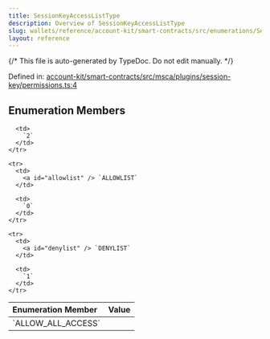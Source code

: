 ```yaml
---
title: SessionKeyAccessListType
description: Overview of SessionKeyAccessListType
slug: wallets/reference/account-kit/smart-contracts/src/enumerations/SessionKeyAccessListType
layout: reference
---
```


{/* This file is auto-generated by TypeDoc. Do not edit manually. */}

Defined in: [account-kit/smart-contracts/src/msca/plugins/session-key/permissions.ts:4](https://github.com/alchemyplatform/aa-sdk/blob/9f926c402d1661309abbf8eae8431e52e8c5e53f/account-kit/smart-contracts/src/msca/plugins/session-key/permissions.ts#L4)

## Enumeration Members

<table>
  <thead>
    <tr>
      <th align="left">Enumeration Member</th>
      <th align="left">Value</th>
    </tr>
  </thead>

  <tbody>
    <tr>
      <td>
        <a id="allow_all_access" /> `ALLOW_ALL_ACCESS`
      </td>

      <td>
        `2`
      </td>
    </tr>

    <tr>
      <td>
        <a id="allowlist" /> `ALLOWLIST`
      </td>

      <td>
        `0`
      </td>
    </tr>

    <tr>
      <td>
        <a id="denylist" /> `DENYLIST`
      </td>

      <td>
        `1`
      </td>
    </tr>

  </tbody>
</table>
